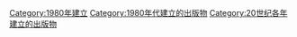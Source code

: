 {{Cat topic in year| topic=建立的出版物| year=1980}}

[[Category:1980年建立|Category:1980年建立]]
[[Category:1980年代建立的出版物|Category:1980年代建立的出版物]]
[[Category:20世纪各年建立的出版物|Category:20世纪各年建立的出版物]]